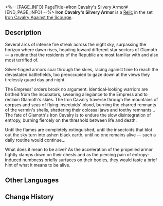 <%-- [PAGE_INFO]
PageTitle=#Iron Cavalry's Silvery Armor#
[END_PAGE_INFO] --%>
{{Relic Infobox
|id        = 61193
|image     = Item Iron Cavalry's Silvery Armor.png{{subst:void|<!--$UPLOAD:<<SpriteOutput/RelicFigures/IconRelic_119_3.png>-<Item Iron Cavalry's Silvery Armor.png>-<Relic Icons>>-->}}
|set       = Iron Cavalry Against the Scourge
|piece     = Body
|mentions  = 
}}
{{Description|The fiery propulsion armor gives Glamoth's Iron Cavalry a flame hot enough to ignite the battlefield.}}
'''Iron Cavalry's Silvery Armor''' is a [[Relic]] in the set [[Iron Cavalry Against the Scourge]].

==Description==
Several arcs of intense fire streak across the night sky, surpassing the horizon where dawn rises, heading toward different star sectors of Glamoth &mdash; a routine that the residents of the Republic are most familiar with and also most terrified of.

Silver-tinged armors soar through the skies, racing against time to reach the devastated battlefields, too preoccupied to gaze down at the views they tirelessly guard day and night.

The Empress' orders brook no argument. Identical-looking warriors are birthed from the incubators, swearing allegiance to the Empress and to reclaim Glamoth's skies. The Iron Cavalry traverse through the mountains of corpses and seas of flying insectoids' blood, burning the charred remnants of the vermin's shells, shattering their colossal jaws and toothy remnants... The fate of Glamoth's Iron Cavalry is to endure the slow disintegration of entropy, burning fiercely on the threshold between life and death.

Until the flames are completely extinguished, until the insectoids that blot out the sky turn into ashen black earth, until no one remains alive &mdash; such a daily routine would continue...

What does it mean to be alive? As the acceleration of the propelled armor tightly clamps down on their chests and as the piercing pain of entropy-induced numbness briefly surfaces on their bodies, they would taste a brief hint of what it means to be alive.

==Other Languages==
{{Other Languages
|en   = Iron Cavalry's Silvery Armor
|zhs  = 铁骑的银影装甲
|zht  = 鐵騎的銀影裝甲
|ja   = {{Rubi|鉄騎|てっき}}の{{Rubi|銀影|ぎんえい}}アーマー
|ko   = 철기군의 은빛 기갑
|es   = Armadura plateada de la Caballería de Hierro
|fr   = Armure argentée de la Brigade de fer
|ru   = Серебристые доспехи Железной кавалерии
|th   = Iron Cavalry's Silvery Armor
|vi   = Giáp Ảnh Bạc Của Thiết Kỵ
|de   = Silberne Panzerung der Eisernen Kavallerie
|id   = Iron Cavalry's Silvery Armor
|pt   = Armadura Prateada da Cavalaria de Ferro
}}

==Change History==
{{Change History|2.3}}